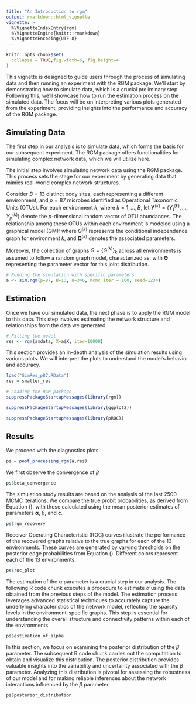 ```yaml
---
title: "An Introduction to rgm"
output: rmarkdown::html_vignette
vignette: >
  %\VignetteIndexEntry{rgm}
  %\VignetteEngine{knitr::rmarkdown}
  %\VignetteEncoding{UTF-8}
---
```



```r
knitr::opts_chunk$set(
  collapse = TRUE,fig.width=6, fig.height=4
)
```

This vignette is designed to guide users through the process of simulating data and then running an experiment with the RGM package. We'll start by demonstrating how to simulate data, which is a crucial preliminary step. Following this, we'll showcase how to run the estimation process on the simulated data. The focus will be on interpreting various plots generated from the experiment, providing insights into the performance and accuracy of the RGM package.

## Simulating Data

The first step in our analysis is to simulate data, which forms the basis for our subsequent experiment. The RGM package offers functionalities for simulating complex network data, which we will utilize here.

The initial step involves simulating network data using the RGM package. This process sets the stage for our experiment by generating data that mimics real-world complex network structures.

Consider $B=13$ distinct body sites, each representing a different environment, and $p=87$ microbes identified as Operational Taxonomic Units (OTUs). For each environment $k$, where $k=1,\ldots,B$, let $\mathbf{Y}^{(k)} = (Y^{(k)}_1, \ldots, Y^{(k)}_p)$ denote the $p$-dimensional random vector of OTU abundances. The relationship among these OTUs within each environment is modeled using a graphical model (GM):
\begin{equation}
\mathbf{Y}^{(k)} | G^{(k)} \sim \mathcal{L}_{G^{(k)}}(\boldsymbol{\Omega}^{(k)}),
\end{equation}
where $G^{(k)}$ represents the conditional independence graph for environment $k$, and $\boldsymbol{\Omega}^{(k)}$ denotes the associated parameters.

Moreover, the collection of graphs $G = \{G^{(k)}\}_k$ across all environments is assumed to follow a random graph model, characterized as:
\begin{equation}
G^{(k)} \sim P(\boldsymbol{\Theta}), \quad k=1,\ldots,B,
\end{equation}
with $\boldsymbol{\Theta}$ representing the parameter vector for this joint distribution.



```r
# Running the simulation with specific parameters
a <- sim.rgm(p=87, B=13, n=346, mcmc_iter = 100, seed=1234)
```


## Estimation 

Once we have our simulated data, the next phase is to apply the RGM model to this data. This step involves estimating the network structure and relationships from the data we generated.


```r

# Fitting the model
res <- rgm(a$data, X=a$X, iter=10000)

```


This section provides an in-depth analysis of the simulation results using various plots. We will interpret the plots to understand the model's behavior and accuracy.

\begin{equation}
\label{eq:latentprobit}
P({G_{j_1,j_2}}^{(k)}=1~|~G_{j_1,j_2}^{(-k)}, \Theta, w)= 
 \Phi\Big(\alpha_k+{w_{j_1,j_2}}^t    \beta+\mathbf{c}_k^t\sum_{k' \ne k}\mathbf{c}_{k'}1_{\{{G_{j_1,j_2}}^{(k')}=1\}}\Big),
\end{equation}



```r
load("SimRes_p87.RData")
res = smaller_res
```



```r
# Loading the RGM package
suppressPackageStartupMessages(library(rgm))

suppressPackageStartupMessages(library(ggplot2))

suppressPackageStartupMessages(library(pROC))


```



## Results 

We proceed with the diagnostics plots

```r

ps = post_processing_rgm(a,res)

```

We first observe the convergence of $\beta$

```r
ps$beta_convergence
```


The simulation study results are based on the analysis of the last 2500 MCMC iterations. We compare the true probit probabilities, as derived from Equation (\ref{eq:latentprobit}), with those calculated using the mean posterior estimates of parameters $\boldsymbol{\alpha}$, $\beta$, and $\mathbf{c}$.


```r
ps$rgm_recovery
```

Receiver Operating Characteristic (ROC) curves illustrate the performance of the recovered graphs relative to the true graphs for each of the 13 environments. These curves are generated by varying thresholds on the posterior edge probabilities from Equation (\ref{eq:posteriorprob}). Different colors represent each of the 13 environments.

```r
ps$roc_plot
```

The estimation of the $\alpha$ parameter is a crucial step in our analysis. The following R code chunk executes a procedure to estimate $\alpha$ using the data obtained from the previous steps of the model. The estimation process leverages advanced statistical techniques to accurately capture the underlying characteristics of the network model, reflecting the sparsity levels in the environment-specific graphs. This step is essential for understanding the overall structure and connectivity patterns within each of the environments.

```r
ps$estimation_of_alpha
```

In this section, we focus on examining the posterior distribution of the $\beta$ parameter. The subsequent R code chunk carries out the computation to obtain and visualize this distribution. The posterior distribution provides valuable insights into the variability and uncertainty associated with the $\beta$ parameter. Analyzing this distribution is pivotal for assessing the robustness of our model and for making reliable inferences about the network interactions influenced by the $\beta$ parameter.

```r
ps$posterior_distribution
```



